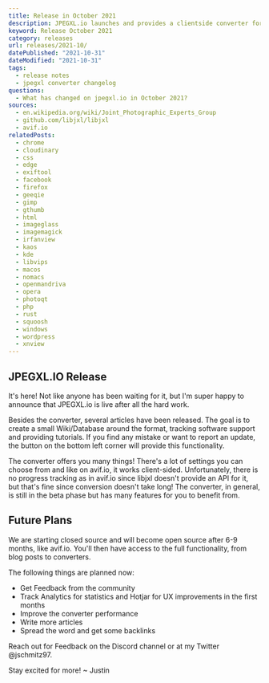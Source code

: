 ```yaml
---
title: Release in October 2021
description: JPEGXL.io launches and provides a clientside converter for free.
keyword: Release October 2021
category: releases
url: releases/2021-10/
datePublished: "2021-10-31"
dateModified: "2021-10-31"
tags:
  - release notes
  - jpegxl converter changelog
questions:
  - What has changed on jpegxl.io in October 2021?
sources:
  - en.wikipedia.org/wiki/Joint_Photographic_Experts_Group
  - github.com/libjxl/libjxl
  - avif.io
relatedPosts:
  - chrome
  - cloudinary
  - css
  - edge
  - exiftool
  - facebook
  - firefox
  - geeqie
  - gimp
  - gthumb
  - html
  - imageglass
  - imagemagick
  - irfanview
  - kaos
  - kde
  - libvips
  - macos
  - nomacs
  - openmandriva
  - opera
  - photoqt
  - php
  - rust
  - squoosh
  - windows
  - wordpress
  - xnview
---
```


## JPEGXL.IO Release

It's here! Not like anyone has been waiting for it, but I'm super happy to announce that JPEGXL.io is live after all the hard work.

Besides the converter, several articles have been released. The goal is to create a small Wiki/Database around the format, tracking software support and providing tutorials. If you find any mistake or want to report an update, the button on the bottom left corner will provide this functionality.

The converter offers you many things! There's a lot of settings you can choose from and like on avif.io, it works client-sided.
Unfortunately, there is no progress tracking as in avif.io since libjxl doesn't provide an API for it, but that's fine since conversion doesn't take long! The converter, in general, is still in the beta phase but has many features for you to benefit from.

## Future Plans

We are starting closed source and will become open source after 6-9 months, like avif.io. You'll then have access to the full functionality, from blog posts to converters.

The following things are planned now:

- Get Feedback from the community
- Track Analytics for statistics and Hotjar for UX improvements in the first months
- Improve the converter performance
- Write more articles
- Spread the word and get some backlinks

Reach out for Feedback on the Discord channel or at my Twitter @jschmitz97.

Stay excited for more! ~ Justin
